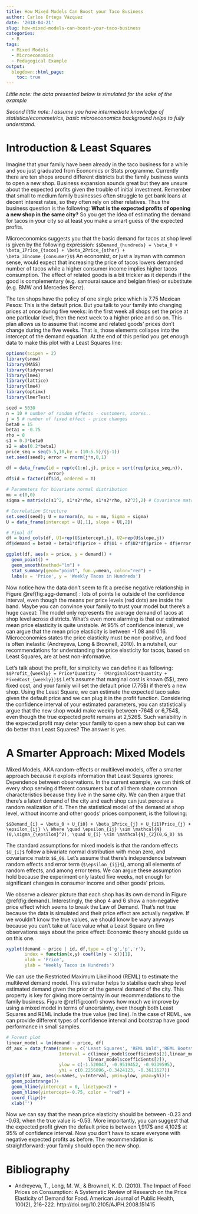```yaml
---
title: How Mixed Models Can Boost your Taco Business
author: Carlos Ortega Vázquez
date: '2018-04-21'
slug: how-mixed-models-can-boost-your-taco-business
categories:
  - R
tags:
  - Mixed Models
  - Microeconomics
  - Pedagogical Example
output:
  blogdown::html_page:
    toc: true
---
```


*Little note: the data presented below is simulated for the sake of the example*

*Second little note: I assume you have intermediate knowledge of statistics/econometrics, basic microeconomics background helps to fully understand.*

# Introduction & Least Squares

Imagine that your family have been already in the taco business for a while and you just graduated from Economics or Stats programme. Currently there are ten shops around different districts but the family business wants to open a new shop. Business expansion sounds great but they are unsure about the expected profits given the trouble of initial investment. Remember that small to medium family businesses often struggle to get bank loans at decent interest rates, so they often rely on other relatives. Thus the business question is the following: **What is the expected profits of opening a new shop in the same city?** So you get the idea of estimating the demand for tacos in your city so at least you make a smart guess of the expected profits.

Microeconomics suggests you that the basic demand for tacos at shop level is given by the following expression:
`$$Demand_{hundreds} = \beta_0 + \beta_1Price_{tacos} + \beta_2Price_{other} + \beta_3Income_{consumer}$$`
An economist, or just a layman with common sense, would expect that increasing the price of tacos lowers demanded number of tacos while a higher consumer income implies higher tacos consumption. The effect of related goods is a bit trickier as it depends if the good is complementary (e.g. samourai sauce and belgian fries) or substitute (e.g. BMW and Mercedes Benz). 

The ten shops have the policy of one single price which is 7.75 Mexican Pesos: This is the default price. But you talk to your family into changing prices at once during five weeks: in the first week all shops set the price at one particular level, then the next week to a higher price and so on. This plan allows us to assume that income and related goods' prices don't change during the five weeks. That is, those elements collapse into the intercept of the demand equation. At the end of this period you get enough data to make this plot with a Least Squares line: 

```r
options(scipen = 2)
library(snow)
library(MASS)
library(tidyverse)
library(lme4)
library(lattice)
library(lme4)
library(optimx)
library(lmerTest)

seed = 5030
n = 10 # number of random effects - customers, stores..
j = 5 # number of fixed effect - price changes
beta0 = 15
beta1 = -0.75
rho = 0
s1 = 0.3*beta0
s2 = abs(0.2*beta1)
price_seq = seq(5.5,10,by = (10-5.5)/(j-1))
set.seed(seed); error = rnorm(j*n,0,1)

df = data_frame(id = rep(c(1:n),j), price = sort(rep(price_seq,n)), 
                error)
df$id = factor(df$id, ordered = T)

# Parameters for bivariate normal distribution
mu = c(0,0)
sigma = matrix(c(s1^2, s1*s2*rho, s1*s2*rho, s2^2),2) # Covariance matrix

# Correlation Structure
set.seed(seed); U = mvrnorm(n, mu = mu, Sigma = sigma)
U = data_frame(intercept = U[,1], slope = U[,2])

# Final df
df = bind_cols(df, U1=rep(U$intercept,j), U2=rep(U$slope,j))
df$demand = beta0 + beta1*df$price + df$U1 + df$U2*df$price + df$error

```

```r
ggplot(df, aes(x = price, y = demand)) +
  geom_point() +
  geom_smooth(method="lm") +
  stat_summary(geom="point", fun.y=mean, color="red") +
  labs(x = 'Price', y = 'Weekly Tacos in Hundreds')
```
Now notice how the data don't seem to fit a precise negative relationship in Figure \@ref(fig:agg-demand) : lots of points lie outside of the confidence interval, even though the means per price levels (red dots) are inside the band. Maybe you can convince your family to trust your model but there's a huge caveat: The model only represents the average demand of tacos at shop level across districts. What's even more alarming is that our estimated mean price elasticity is quite unstable. At 95% of confidence interval, we can argue that the mean price elasticity is between -1.08 and 0.16. Microeconomics states the price elasticity must be non-positive, and food is often inelastic (Andreyeva, Long & Brownell, 2010). In a nutshell, our recommendations for understanding the price elasticity for tacos, based on Least Squares, are at best non-informative.

Let's talk about the profit, for simplicity we can define it as following:
`$$Profit_{weekly} = Price*Quantity - (MarginalCost*Quantity + FixedCost_{weekly})$$`
Let's assume that marginal cost is known (5\$), zero fixed cost, and your family will set the default price (7.75\$) if there's a new shop. Using the Least Square, we can estimate the expected taco sales given the default price and we can plug it in the profit function. Considering the confidence interval of your estimated parameters, you can statistically argue that the new shop would make weekly between -764\$ or 6,754\$, even though the true expected profit remains at 2,526\$. Such variability in the expected profit may deter your family to open a new shop but can we do better than Least Squares? The answer is yes.

# A Smarter Approach: Mixed Models

Mixed Models, AKA random-effects or multilevel models, offer a smarter approach because it exploits information that Least Squares ignores: Dependence between observations. In the current example, we can think of every shop serving different consumers but of all them share common characteristics because they live in the same city. We can then argue that there's a latent demand of the city and each shop can just perceive a random realization of it. Then the statistical model of the demand at shop level, without income and other goods' prices component, is the following:

`$$Demand_{i} = \beta_0 + U_{i0} + \beta_1Price_{j} + U_{i1}Price_{j} + \epsilon_{ij}
\\ Where \quad \epsilon_{ij} \sim \mathcal{N}(0,\sigma_{\epsilon}^2), \quad U_{i} \sim \mathcal{N}_{2}(0,G_0) $$`

The standard assumptions for mixed models is that the random effects `$U_{i}$` follow a bivariate normal distribution with mean zero, and covariance matrix `$G_0$`. Let's assume that there's independence between random effects and error term (`$\epsilon_{ij}$`), among all elements of random effects, and among error tems. We can argue these assumption hold because the experiment only lasted five weeks, not enough for significant changes in consumer income and other goods' prices.

We observe a clearer picture that each shop has its own demand in Figure \@ref(fig:demand). Interestingly, the shop 4 and 6 show a non-negative price effect which seems to break the Law of Demand. That's not true because the data is simulated and their price effect are actually negative. If we wouldn't know the true values, we should know be wary anyways because you can't take at face value what a Least Square on five observations says about the price effect: Economic theory should guide us on this one.

```r
xyplot(demand ~ price | id, df,type = c('g','p','r'),
       index = function(x,y) coef(lm(y ~ x))[1],
       xlab = 'Price',
       ylab = 'Weekly Tacos in Hundreds')
```

We can use the Restricted Maximum Likelihood (REML) to estimate the multilevel demand model. This estimator helps to stabilise each shop level estimated demand given the prior of the general demand of the city. This property is key for giving more certainty in our recommendations to the family business. Figure \@ref(fig:conf) shows how much we improve by using a mixed model in terms of uncertainty, even though both Least Squares and REML include the true value (red line). In the case of REML, we can provide different types of confidence interval and bootstrap have good performance in small samples.

```r
# Forest plot
linear_model = lm(demand ~ price, df)
df_aux = data_frame(names = c('Least Squares', 'REML Wald','REML Bootstrap'),
                    Interval = c(linear_model$coefficients[2],linear_model$coefficients[2],
                               linear_model$coefficients[2]),
                    ylow = c(-1.520047, -0.9519452, -0.9339595),
                    yhi = c(0.2256896,-0.3424123, -0.3611627))
ggplot(df_aux, aes(x=names, y=Interval, ymin=ylow, ymax=yhi))+
  geom_pointrange()+
  geom_hline(yintercept = 0, linetype=2) +
  geom_hline(yintercept=-0.75, color = "red") +
  coord_flip()+
  xlab('')
```

Now we can say that the mean price elasticity should be between -0.23 and -0.63, when the true value is -0.53. More importantly, you can suggest that the expected profit given the default price is between 1,917\$ and 4,102\$ at 95\% of confidence interval. Now you don't have to scare everyone with negative expected profits as before. The recommendation is straightforward: your family should open the new shop.

# Bibliography
+ Andreyeva, T., Long, M. W., & Brownell, K. D. (2010). The Impact of Food Prices on Consumption: A Systematic Review of Research on the Price Elasticity of Demand for Food. American Journal of Public Health, 100(2), 216–222. http://doi.org/10.2105/AJPH.2008.151415

